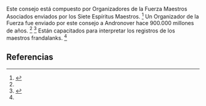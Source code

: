 Este consejo está compuesto por Organizadores de la Fuerza Maestros Asociados enviados por los Siete Espíritus Maestros. <ref name="n0">{{lib|LU|29|4|2}}</ref> Un Organizador de la Fuerza fue enviado por este consejo a Andronover hace 900.000 millones de años. <ref name="n0"/> <ref name="n1">{{lib|LU|57|1|4}}</ref> Están capacitados para interpretar los registros de los maestros frandalanks. <ref name="n0"/> 

== Referencias ==

<references/>
